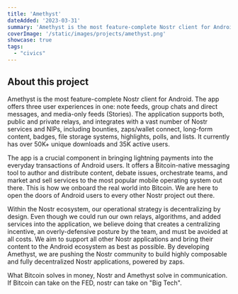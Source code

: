 ```yaml
---
title: 'Amethyst'
dateAdded: '2023-03-31'
summary: 'Amethyst is the most feature-complete Nostr client for Android.'
coverImage: '/static/images/projects/amethyst.png'
showcase: true
tags: 
  - "civics"
---
```


## About this project

Amethyst is the most feature-complete Nostr client for Android. The app offers
three user experiences in one: note feeds, group chats and direct messages, and
media-only feeds (Stories). The application supports both, public and private
relays, and integrates with a vast number of Nostr services and NIPs, including
bounties, zaps/wallet connect, long-form content, badges, file storage systems,
highlights, polls, and lists. It currently has over 50K+ unique downloads and
35K active users.

The app is a crucial component in bringing lightning payments into the everyday
transactions of Android users. It offers a Bitcoin-native messaging tool to
author and distribute content, debate issues, orchestrate teams, and market and
sell services to the most popular mobile operating system out there. This is how
we onboard the real world into Bitcoin. We are here to open the doors of Android
users to every other Nostr project out there.

Within the Nostr ecosystem, our operational strategy is decentralizing by
design. Even though we could run our own relays, algorithms, and added services
into the application, we believe doing that creates a centralizing incentive, an
overly-defensive posture by the team, and must be avoided at all costs. We aim
to support all other Nostr applications and bring their content to the Android
ecosystem as best as possible. By developing Amethyst, we are pushing the Nostr
community to build highly composable and fully decentralized Nostr applications,
powered by zaps.

What Bitcoin solves in money, Nostr and Amethyst solve in communication. If
Bitcoin can take on the FED, nostr can take on "Big Tech".
